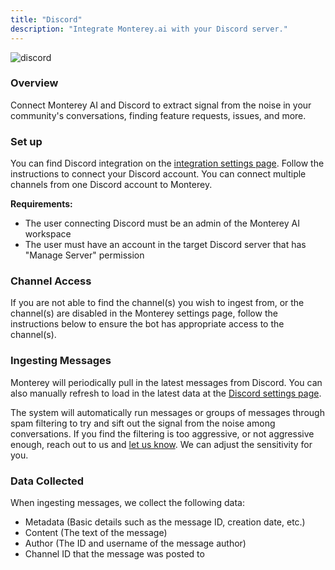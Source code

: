 ```yaml
---
title: "Discord"
description: "Integrate Monterey.ai with your Discord server."
---
```


![discord](/images/discord.png)

### Overview

Connect Monterey AI and Discord to extract signal from the noise in your community's conversations, finding feature requests, issues, and more.

### Set up

You can find Discord integration on the [integration settings page](https://app.monterey.ai/w/default/settings/integrations/discord). Follow the instructions to connect your Discord account. You can connect multiple channels from one Discord account to Monterey.

**Requirements:**

- The user connecting Discord must be an admin of the Monterey AI workspace
- The user must have an account in the target Discord server that has "Manage Server" permission

<Steps>
  <Step title="Go to the [Discord settings page](https://app.monterey.ai/w/default/settings/integrations/discord)." />
  <Step title='Click the "Connect" button to connect your Discord account.' />
  <Step title="Select the server from which you want to ingest message data." />
  <Step title="Select the channel(s) you want to ingest data from." />
  <Step title='Ensure "Read Messages" and "Read Message History" are checked' />
  <Step title='Click "Authorize"' />
  <Step title="Toggle on the channels from which you want to ingest message data" />
</Steps>

### Channel Access

If you are not able to find the channel(s) you wish to ingest from, or the channel(s) are disabled in the Monterey settings page, follow the instructions below to ensure the bot has appropriate access to the channel(s).

<Steps>
  <Step title='Invite "MontereyAI" to the channel you want to ingest data from (necessary if it is a private channel).' />
  <Step title='Right-click on the channel and select "Edit Channel".' />
  <Step title='Select the "Permissions" tab.' />
  <Step title='Click the "+" button to add a new role.' />
  <Step title='Name the role "MontereyAI" or another that is easy to identify and click "Create".' />
  <Step title='Under "General Channel Permissions", enable "View Channel"' />
  <Step title='Under "Text Channel Permissions", enable "Read Message History"' />
  <Step title='Click "Save Changes"' />
</Steps>

### Ingesting Messages

Monterey will periodically pull in the latest messages from Discord. You can also manually refresh to load in the latest data at the [Discord settings page](https://app.monterey.ai/w/default/settings/integrations/discord).

The system will automatically run messages or groups of messages through spam filtering to try and sift out the signal from the noise among conversations. If you find the filtering is too aggressive, or not aggressive enough, reach out to us and [let us know](mailto:support@monterey.ai?subject=Monterey+Spam+Filtering+Sensitivity+Request). We can adjust the sensitivity for you.

### Data Collected

When ingesting messages, we collect the following data:

- Metadata (Basic details such as the message ID, creation date, etc.)
- Content (The text of the message)
- Author (The ID and username of the message author)
- Channel ID that the message was posted to
